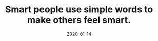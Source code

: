 ---
title: Smart people use simple words to make others feel smart.
description: A short reflection on user experience and design.
date: 2020-01-14
readingTime: 1
---